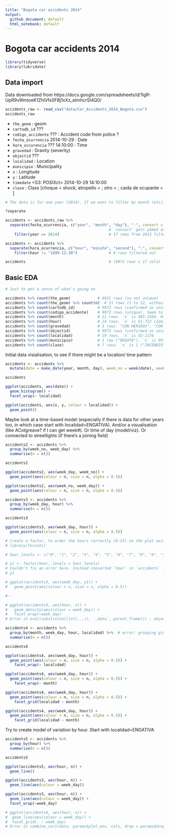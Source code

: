```yaml
---
title: "Bogota car accidents 2014"
output:
  github_document: default
  html_notebook: default
---
```


# Bogota car accidents 2014

```r
library(tidyverse)
library(lubridate)
```


## Data import

Data downloaded from https://docs.google.com/spreadsheets/d/1lgR-UpR9v9lmtoeK1ZhlVfs0FBj1xXz_eImhcrSI4Q0/

```r
accidents_raw <- read_csv("data/Car_Accidents_2014_Bogota.csv")
accidents_raw
```

* `the_geom` <chr> : geom
* `cartodb_id` <int>        ???
* `codigo_accidente` <int>  ??? : Accident code from police ?
* `fecha_ocurrencia` <date>       2014-10-29 : Date
* `hora_occurencia` <chr>   ???   14:10:00 : Time
* `gravedad` <chr> : Gravity (severity)
* `objectid` <int>          ???
* `localidad` <chr> : Location
* `municipio` <chr> : Municipality
* `x` <dbl> : Longitude
* `y` <dbl> : Latitude
* `timedate` <S3: POSIXct>        2014-10-29 14:10:00
* `clase` <chr> : Class [choque = shock; atropello = ; otro = ; caida de ocupante = ]




```r
# The data is for one year (2014). If we want to filter by month (etc), need a `month` variable first. Could use **lubridate**, or `separate()` ...The former avoids 10/11/12 coming before 2/3/4/etc, but the latter should also be ok in plots if using integers

?separate

accidents <- accidents_raw %>%
  separate(fecha_ocurrencia, c("year", "month", "day"), "-", convert = TRUE) %>%
                                              # `convert` gets y&m&d as integers
    filter(year == 2014)                      # 17 rows from 2013 filtered out

accidents <- accidents %>%
  separate(hora_ocurrencia, c("hour", "minute", "second"), ":", convert = TRUE) %>%
    filter(hour != "1899-12-30")              # 9 rows filtered out

accidents                                     # (9973 rows x 17 cols)
```


## Basic EDA

```r
# Just to get a sense of what's going on

accidents %>% count(the_geom)            # 6921 rows (so not unique)
accidents %>% count(the_geom) %>% count(n)  # 21 rows (1 to 22, without 18)
accidents %>% count(cartodb_id)          # 9973 rows (confirmed as unique)
accidents %>% count(codigo_accidente)    # 9973 rows (unique). Seem to be 5e+05 or 4e+06
accidents %>% count(month)               # 12 rows. `n` is 485-1584. Higher in Oct/Nov/Dec
accidents %>% count(hour)                # 24 rows. `n` is 51-722 (2am, 2pm)
accidents %>% count(gravedad)            # 3 rows. "CON HERIDOS", "CON MUERTOS", "SOLO DANOS"
accidents %>% count(objectid)            # 9973 rows (confirmed as unique)
accidents %>% count(localidad)           # 19 rows. `n` is 52-1176
accidents %>% count(municipio)           # 1 row ("BOGOTA"). `n` is 9973
accidents %>% count(clase)               # 7 rows. `n` is 1 ("INCENDIO") to 8494 ("CHOQUE")
```

Initial data visialisation, to see if there might be a location/ time pattern

```r
accidents <- accidents %>%
  mutate(date = make_date(year, month, day), week_no = week(date), week_day = wday(date, label = TRUE), hour = as.numeric(hour), n = n())

accidents

ggplot(accidents, aes(date)) +
  geom_histogram() +
  facet_wrap(~ localidad)

ggplot(accidents, aes(x, y, colour = localidad)) +
  geom_point()
```


Maybe look at a time-based model (especially if there is data for other years too, in which case start with localidad=ENGATIVA). And/or a visualisation (like ACotgreave? if I can get week#). Or time of day (model/viz). Or connected to streetlights (if there's a joining field)

```r
accidents2 <- accidents %>%
  group_by(week_no, week_day) %>%
  summarise(n = n())

accidents2

ggplot(accidents2, aes(week_day, week_no)) +
  geom_point(aes(colour = n, size = n, alpha = 0.5))

ggplot(accidents2, aes(week_no, week_day)) +
  geom_point(aes(colour = n, size = n, alpha = 0.5))
```


```r
accidents3 <- accidents %>%
  group_by(week_day, hour) %>%
  summarise(n = n())

accidents3

ggplot(accidents3, aes(week_day, hour)) +
  geom_point(aes(colour = n, size = n, alpha = 0.5))

# Create a factor, to order the hours correctly (0-23) on the plot axis
# library(forcats)

# hour_levels <- c("0", "1", "2", "3", "4", "5", "6", "7", "8", "9", "10", "11", "12", "13", "14", "15", "16", "17", "18", "19", "20", "21", "22", "23")

# y1 <- factor(hour, levels = hour_levels)
# Couldn't fix an error here. Instead converted `hour` in `accidents` from <chr> to numeric
# y1

# ggplot(accidents3, aes(week_day, y1)) +
#   geom_point(aes(colour = n, size = n, alpha = 0.5))

#--

# ggplot(accidents3, aes(hour, n)) +
#   geom_density(aes(colour = week_day)) +
#   facet_wrap(~week_day)
# Error in eval(substitute(list(...)), `_data`, parent.frame()) : object 'y' not found
```


```r
accidents4 <- accidents %>%
  group_by(month, week_day, hour, localidad) %>%  # error: grouping gives rings on viz not total
  summarise(n = n())

accidents4

ggplot(accidents4, aes(week_day, hour)) +
  geom_point(aes(colour = n, size = n, alpha = 0.5)) +
    facet_wrap(~ localidad)

ggplot(accidents4, aes(week_day, hour)) +
  geom_point(aes(colour = n, size = n, alpha = 0.5)) +
    facet_wrap(~ month)

ggplot(accidents4, aes(week_day, hour)) +
  geom_point(aes(colour = n, size = n, alpha = 0.5)) +
    facet_grid(localidad ~ month)

ggplot(accidents4, aes(week_day, hour)) +
  geom_point(aes(colour = n, size = n, alpha = 0.5)) +
    facet_grid(localidad ~ month)
```


Try to create model of variation by hour. Start with localidad=ENGATIVA

```r
accidents5 <- accidents %>%
  group_by(hour) %>%
  summarise(n = n())

accidents5

ggplot(accidents5, aes(hour, n)) +
  geom_line()

ggplot(accidents3, aes(hour, n)) +
  geom_line(aes(colour = week_day))

ggplot(accidents3, aes(hour, n)) +
  geom_line(aes(colour = week_day)) +
  facet_wrap(~week_day)

# ggplot(accidents4, aes(hour, n)) +
#  geom_line(aes(colour = week_day)) +
#  facet_grid(. ~ week_day)
# Error in combine_vars(data, params$plot_env, cols, drop = params$drop) : At least one layer must contain all variables used for facetting
```



